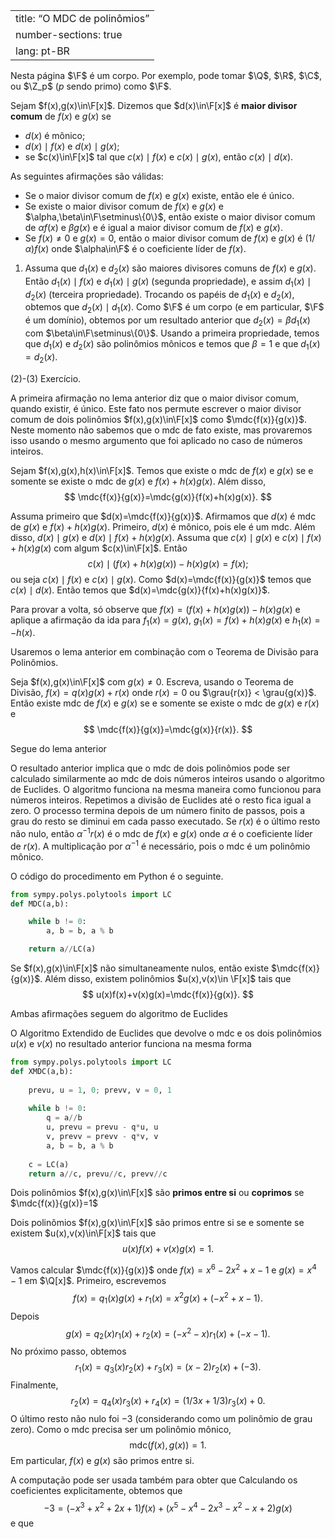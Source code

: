 
---
title: "O MDC de polinômios"
number-sections: true
lang: pt-BR
---

Nesta página $\F$ é um corpo. Por exemplo, pode tomar $\Q$, $\R$, $\C$, ou $\Z_p$ ($p$ sendo primo) como $\F$.

:::{#def-}
Sejam $f(x),g(x)\in\F[x]$. Dizemos que $d(x)\in\F[x]$ é **maior divisor comum** de $f(x)$ e $g(x)$ se


-  $d(x)$ é mônico;
-  $d(x)\mid f(x)$ e $d(x)\mid g(x)$;
-  se $c(x)\in\F[x]$ tal que $c(x)\mid f(x)$ e $c(x)\mid g(x)$, então $c(x)\mid d(x)$.

:::


:::{#lem-}
As seguintes afirmações são válidas:


-  Se o maior divisor comum de $f(x)$ e $g(x)$ existe, então ele é único.
-  Se existe o maior divisor comum de $f(x)$ e $g(x)$ e $\alpha,\beta\in\F\setminus\{0\}$, então existe o maior divisor comum de $\alpha f(x)$ e $\beta g(x)$ e é igual a maior divisor comum de $f(x)$ e $g(x)$.
-  Se $f(x)\neq 0$ e $g(x)=0$, então o maior divisor comum de $f(x)$ e $g(x)$ é $(1/\alpha)f(x)$ onde $\alpha\in\F$ é o coeficiente líder de $f(x)$.

:::


:::{.proof}
(1) Assuma que $d_1(x)$ e $d_2(x)$ são maiores divisores comuns de $f(x)$ e $g(x)$. Então $d_1(x)\mid f(x)$ e $d_1(x)\mid g(x)$ (segunda propriedade), e assim $d_1(x)\mid d_2(x)$ (terceira propriedade). Trocando os papéis de $d_1(x)$ e $d_2(x)$, obtemos que $d_2(x)\mid d_1(x)$. Como $\F$ é um corpo (e em particular, $\F$ é um domínio), obtemos por um resultado anterior que $d_2(x)=\beta d_1(x)$ com $\beta\in\F\setminus\{0\}$. Usando a primeira propriedade, temos que $d_1(x)$ e $d_2(x)$ são polinômios mônicos e temos que $\beta=1$ e que $d_1(x)=d_2(x)$.

(2)-(3) Exercício.

:::

A primeira afirmação no lema anterior diz que o maior divisor comum, quando existir, é único. Este fato nos permute escrever o maior divisor comum de dois polinômios $f(x),g(x)\in\F[x]$ como $\mdc{f(x)}{g(x)}$. Neste momento não sabemos que o mdc de fato existe, mas provaremos isso usando o mesmo argumento que foi aplicado no caso de números inteiros.

:::{#lem-}
Sejam $f(x),g(x),h(x)\in\F[x]$. Temos que existe o mdc de $f(x)$ e $g(x)$ se e somente se existe o mdc de $g(x)$ e $f(x)+h(x)g(x)$. Além disso,
$$
\mdc{f(x)}{g(x)}=\mdc{g(x)}{f(x)+h(x)g(x)}.
$$
:::


:::{.proof}
Assuma primeiro que $d(x)=\mdc{f(x)}{g(x)}$. Afirmamos que $d(x)$ é mdc de $g(x)$ e $f(x)+h(x)g(x)$. Primeiro, $d(x)$ é mônico, pois ele é um mdc. Além disso, $d(x)\mid g(x)$ e $d(x)\mid f(x)+h(x)g(x)$. Assuma que $c(x)\mid g(x)$ e $c(x)\mid f(x)+h(x)g(x)$ com algum $c(x)\in\F[x]$. Então
$$
c(x)\mid (f(x)+h(x)g(x))-h(x)g(x)=f(x);
$$
ou seja $c(x)\mid f(x)$ e $c(x)\mid g(x)$. Como $d(x)=\mdc{f(x)}{g(x)}$ temos que $c(x)\mid d(x)$. Então temos que $d(x)=\mdc{g(x)}{f(x)+h(x)g(x)}$.

Para provar a volta, só observe que $f(x)=(f(x)+h(x)g(x))-h(x)g(x)$ e aplique a afirmação da ida para $f_1(x)=g(x)$, $g_1(x)=f(x)+h(x)g(x)$ e $h_1(x)=-h(x)$.

:::

Usaremos o lema anterior em combinação com o Teorema de Divisão para Polinômios.

:::{#cor-}
Seja $f(x),g(x)\in\F[x]$ com $g(x)\neq 0$. Escreva, usando o Teorema de Divisão, $f(x)=q(x)g(x)+r(x)$ onde $r(x)=0$ ou $\grau{r(x)} < \grau{g(x)}$. Então existe mdc de $f(x)$ e $g(x)$ se e somente se existe o mdc de $g(x)$ e $r(x)$ e
$$
\mdc{f(x)}{g(x)}=\mdc{g(x)}{r(x)}.
$$
:::


:::{.proof}
Segue do lema anterior
:::

O resultado anterior implica que o mdc de dois polinômios pode ser calculado similarmente ao mdc de dois números inteiros usando o algoritmo de Euclides. O algoritmo funciona na mesma maneira como funcionou para números inteiros. Repetimos a divisão de Euclides até o resto fica igual a zero. O processo termina depois de um número finito de passos, pois a grau do resto se diminui em cada passo executado. Se $r(x)$ é o último resto não nulo, então $\alpha^{-1}r(x)$ é o mdc de $f(x)$ e $g(x)$ onde $\alpha$ é o coeficiente líder de $r(x)$. A multiplicação por $\alpha^{-1}$ é necessário, pois o mdc é um polinômio mônico.

O código do procedimento em Python é o seguinte.
```python
from sympy.polys.polytools import LC
def MDC(a,b):

    while b != 0:
        a, b = b, a % b  

    return a//LC(a)
```


:::{#cor-}
Se $f(x),g(x)\in\F[x]$ não simultaneamente nulos, então existe $\mdc{f(x)}{g(x)}$. Além disso, existem polinômios $u(x),v(x)\in \F[x]$ tais que
$$
u(x)f(x)+v(x)g(x)=\mdc{f(x)}{g(x)}.
$$
:::


:::{.proof}
Ambas afirmações seguem do algoritmo de Euclides
:::

O Algoritmo Extendido de Euclides que devolve o mdc e os dois polinômios $u(x)$ e $v(x)$ no resultado anterior funciona na mesma forma
```python
from sympy.polys.polytools import LC
def XMDC(a,b):
        
    prevu, u = 1, 0; prevv, v = 0, 1 
    
    while b != 0:
        q = a//b
        u, prevu = prevu - q*u, u
        v, prevv = prevv - q*v, v
        a, b = b, a % b
   
    c = LC(a)
    return a//c, prevu//c, prevv//c
```


:::{#def-}
Dois polinômios $f(x),g(x)\in\F[x]$ são **primos entre si** ou **coprimos** se $\mdc{f(x)}{g(x)}=1$
:::


:::{#cor-}
Dois polinômios $f(x),g(x)\in\F[x]$ são primos entre si se e somente se existem $u(x),v(x)\in\F[x]$ tais que
$$
u(x)f(x)+v(x)g(x)=1.
$$
:::


:::{#exm-}
Vamos calcular $\mdc{f(x)}{g(x)}$ onde $f(x)=x^6-2x^2+x-1$ e $g(x)=x^4-1$ em $\Q[x]$. Primeiro, escrevemos
$$
f(x)=q_1(x)g(x)+r_1(x)=x^2g(x)+(-x^2+x-1).
$$
Depois
$$
g(x)=q_2(x)r_1(x)+r_2(x)=(-x^2-x)r_1(x)+(-x-1).
$$
No próximo passo, obtemos
$$
r_1(x)=q_3(x)r_2(x)+r_3(x)=(x-2)r_2(x)+(-3).
$$
Finalmente,
$$
r_2(x)=q_4(x)r_3(x)+r_4(x)=(1/3x+1/3)r_3(x)+0.
$$
O último resto não nulo foi $-3$ (considerando como um polinômio de grau zero). Como o mdc precisa ser um polinômio mônico,
$$
\mbox{mdc}(f(x),g(x))=1.
$$
Em particular, $f(x)$ e $g(x)$ são primos entre si.

A computação pode ser usada também para obter que
\begin{align*}
-3&=r_3(x)=r_1(x)-q_3(x)r_2(x)\\&=f(x)-q_1(x)g(x)-q_3(x)(g(x)-q_2(x)r_1(x))\\
&=f(x)-q_1(x)g(x)-q_3(x)(g(x)-q_2(x)(f(x)-q_1(x)g(x)))\\
&=(1+q_2(x)q_3(x))f(x)+(-q_1(x)-q_3(x)-q_1(x)q_2(x)q_3(x))g(x).
\end{align*}
Calculando os coeficientes explicitamente, obtemos que
$$
-3 = (-x^3+x^2+2x+1)f(x)+(x^5-x^4-2x^3-x^2-x+2)g(x)
$$
e que
\begin{align*}
&\mdc{f(x)}{g(x)}=1 \\&= \frac 13(x^3-x^2-2x-1)f(x)-\frac 13(x^5-x^4-2x^3-x^2-x+2)g(x)
\end{align*}

:::


